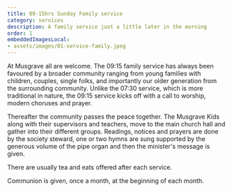 ```yaml
---
title: 09-15hrs Sunday Family service
category: services 
description: A family service just a little later in the morning
order: 1
embeddedImagesLocal:
- assets/images/01-service-family.jpeg
---
```


At Musgrave all are welcome. The 09:15 family service has always been favoured by a broader community ranging from young families with children, couples, single folks, and importantly our older generation from the surrounding community. Unlike the 07:30 service, which is more traditional in nature, the 09:15 service kicks off with a call to worship, modern choruses and prayer.  

Thereafter the community passes the peace together. The Musgrave Kids along with their supervisors and teachers, move to the main church hall and gather into their different groups.  Readings, notices and prayers are done by the society steward, one or two hymns are sung supported by the generous volume of the pipe organ and then the minister's message is given. 

There are usually tea and eats offered after each service.

Communion is given, once a month, at the beginning of each month. 

